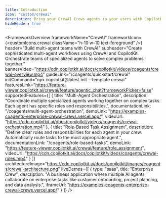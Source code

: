```yaml
---
title: Introduction
icon: "custom/crewai"
description: Bring your CrewAI Crews agents to your users with CopilotKit.
hideHeader: true
---
```


<FrameworkOverview
  frameworkName="CrewAI"
  frameworkIcon={<customIcons.crewai className="h-10 w-10 text-foreground" />}
  header="Build multi-agent teams with CrewAI"
  subheader="Create sophisticated multi-agent workflows using CrewAI and CopilotKit. Orchestrate teams of specialized agents to solve complex problems together."
  bannerVideo="https://cdn.copilotkit.ai/docs/copilotkit/videos/coagents/crewai-overview.mp4"
  guideLink="/coagents/quickstart/crewai"
  initCommand="npx copilotkit@latest init --template crewai"
  featuresLink="https://feature-viewer.copilotkit.ai/crewai/feature/agentic_chat?frameworkPicker=false"
  supportedFeatures={[
    {
      title: "Multi-Agent Orchestration",
      description: "Coordinate multiple specialized agents working together on complex tasks. Each agent has specific roles and responsibilities.",
      documentationLink: "/coagents/multi-agent-orchestration",
      demoLink: "https://examples-coagents-enterprise-crewai-crews.vercel.app/",
      videoUrl: "https://cdn.copilotkit.ai/docs/copilotkit/videos/coagents/crewai-orchestration.mp4"
    },
    {
      title: "Role-Based Task Assignment",
      description: "Define clear roles and responsibilities for each agent in your crew. Automatically route tasks to the most appropriate agent.",
      documentationLink: "/coagents/role-based-tasks",
      demoLink: "https://feature-viewer.copilotkit.ai/crewai/feature/role_assignment",
      videoUrl: "https://cdn.copilotkit.ai/docs/copilotkit/videos/coagents/crewai-roles.mp4"
    }
  ]}
  architectureImage="https://cdn.copilotkit.ai/docs/copilotkit/images/coagents/crewai-architecture.png"
  liveDemos={[
    {
      type: "saas",
      title: "Enterprise Crew",
      description: "A business application where multiple AI agents collaborate on enterprise tasks like customer onboarding, project planning, and data analysis.",
      iframeUrl: "https://examples-coagents-enterprise-crewai-crews.vercel.app/"
    }
  ]}
/>
